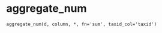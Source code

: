 # aggregate_num { #pylifemap.aggregate_num }

`aggregate_num(d, column, *, fn='sum', taxid_col='taxid')`


